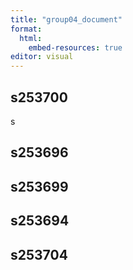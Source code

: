 ```yaml
---
title: "group04_document"
format:
  html:
    embed-resources: true
editor: visual
---
```


## s253700

s

## s253696

## s253699

## s253694

## s253704
